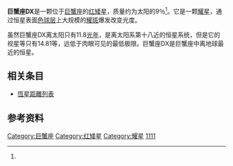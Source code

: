 {{Starbox begin
| name=巨蟹座DX<br>DX Cancri }}
{{Starbox observe
| epoch=J2000
| ra={{RA|08|29|49.345}}<ref name=susnoccdac/>
| dec={{DEC|+26|46|33.74}}<ref name=susnoccdac/>
| appmag_v=14.81<ref name=simbad/>
| constell=[[巨蟹座|巨蟹座]] }}
{{Starbox character
| class=M6.5V<ref name=apj659_2_1629/>
| b-v=+2.08<ref name=aj86/>
| u-b=+2.11<ref name=aj86/>
| variable=[[耀星|耀星]]<ref name=simbad/> }}
{{Starbox astrometry
| radial_v=+9.0<ref name=mnras328_1_45/>
| prop_mo_ra=–1140<ref name=susnoccdac/>
| prop_mo_dec=–602<ref name=susnoccdac/>
| parallax=275.80
| parallax_footnote=<ref name=gctsp4/>
| p_error=3.00
| absmag_v=16.98<ref name=recons/> }}
{{Starbox detail
| mass=0.09<ref name=recons/>
| radius=0.4
| luminosity=0.04
| temperature=2,840<ref name=apj656_2_1121/>
| metal=
| gravity=
| rotational_velocity=11.0<ref name=apj704_2_975/>
| age= }}
{{Starbox catalog
| names=Gl 051-015, GCTP 2016.01, LHS 248, GJ 1111.<ref name=simbad/> }}
{{Starbox end}}
'''巨蟹座DX'''是一颗位于[[巨蟹座|巨蟹座]]的[[红矮星|红矮星]]，质量约为太阳的9％<ref name=recons/>。它是一颗[[耀星|耀星]]，通过恒星表面[[色球层|色球层]]上大规模的[[耀斑|耀斑]]爆发改变光度。

虽然巨蟹座DX离太阳只有11.8[[光年|光年]]，是离太阳系第十八近的恒星系统，但是它的视星等只有14.81等，远低于肉眼可见的最低极限。巨蟹座DX是巨蟹座中离地球最近的恒星。

==相关条目==
*[[恆星距離列表|恆星距離列表]]

==参考资料==

{{reflist|refs=

<ref name=simbad>{{cite web | title=V* DX Cnc -- Flare Star | work=SIMBAD | publisher=Centre de Données astronomiques de Strasbourg | url=http://simbad.u-strasbg.fr/simbad/sim-basic?Ident=DX+Cancri | accessdate=2010-06-29 | archive-date=2019-05-20 | archive-url=https://web.archive.org/web/20190520020937/http://simbad.u-strasbg.fr/simbad/sim-basic?Ident=DX+Cancri | dead-url=no }}</ref>

<ref name=susnoccdac>{{cite book | author=Zacharias, N. | coauthors=''et al.'' | year=2003 | title=The Second U.S. Naval Observatory CCD Astrograph Catalog (UCAC2) | series=CDS/ADC Collection of Electronic Catalogues, 1289, 0 (2003) | url=http://cdsads.u-strasbg.fr/cgi-bin/nph-bib_query?2003yCat.1289....0Z&db_key=AST&nosetcookie=1 | accessdate=2010-06-29 }}</ref>

<ref name=aj86>{{cite journal | last=Weistrop | first=D. | title=The nature of the Giclas +4 stars | journal=Astronomical Journal | volume=86 | pages=1220–1227 | doi=10.1086/113001 | bibcode=1981AJ.....86.1220W |date=August 1981}}</ref>

<ref name=mnras328_1_45>{{cite journal | author=Montes, D. | coauthors=''et al.'' | title=Late-type members of young stellar kinematic groups - I. Single stars | journal=Monthly Notices of the Royal Astronomical Society | volume=328 | issue=1 | pages=45–63 | doi=10.1046/j.1365-8711.2001.04781.x | bibcode=2001MNRAS.328...45M |arxiv = astro-ph/0106537 |date=November 2001}}</ref>

<ref name=apj659_2_1629>{{cite journal | author=Luhman, K. L. | coauthors=''et al.'' | title=Ophiuchus 1622-2405: Not a Planetary-Mass Binary | journal=The Astrophysical Journal | volume=659 | issue=2 | pages=1629–1636 | doi=10.1086/512539 | bibcode=2007ApJ...659.1629L |arxiv = astro-ph/0701242 |date=April 2007}}</ref>

<ref name=recons>{{cite web | date=January 1, 2009 | url=http://www.chara.gsu.edu/~thenry/RECONS/TOP100.posted.htm | title=The One Hundred Nearest Star Systems | work=RECONS | publisher=Georgia State University | accessdate=2010-06-29 | archive-date=2012-10-26 | archive-url=https://www.webcitation.org/6BhvhePDG?url=http://www.chara.gsu.edu/~thenry/RECONS/TOP100.posted.htm | dead-url=no }}</ref>

<ref name=apj704_2_975>{{cite journal | author=Jenkins, J. S. | coauthors=''et al.'' | title=Rotational Velocities for M Dwarfs | journal=The Astrophysical Journal | volume=704 | issue=2 | pages=975–988 | doi=10.1088/0004-637X/704/2/975 | bibcode=2009ApJ...704..975J |date=October 2009}}</ref>

<ref name=apj656_2_1121>{{cite journal | author=Reiners, A.; Basri, G. | title=The First Direct Measurements of Surface Magnetic Fields on Very Low Mass Stars | journal=The Astrophysical Journal | volume=656 | issue=2 | pages=1121–1135 | doi=10.1086/510304 | bibcode=2007ApJ...656.1121R |arxiv = astro-ph/0610365 |date=February 2007}}</ref>

}}

{{巨蟹座恒星}}

[[Category:巨蟹座|Category:巨蟹座]]
[[Category:红矮星|Category:红矮星]]
[[Category:耀星|Category:耀星]]
[[Category:格利泽和GJ天体|1111]]